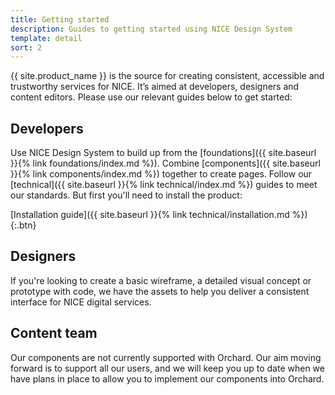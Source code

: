 ```yaml
---
title: Getting started
description: Guides to getting started using NICE Design System
template: detail
sort: 2
---
```


{{ site.product_name }} is the source for creating consistent, accessible and trustworthy services for NICE. It’s aimed at developers, designers and content editors. Please use our relevant guides below to get started:

## Developers

Use NICE Design System to build up from the [foundations]({{ site.baseurl }}{% link foundations/index.md %}). Combine [components]({{ site.baseurl }}{% link components/index.md %}) together to create pages. Follow our [technical]({{ site.baseurl }}{% link technical/index.md %}) guides to meet our standards. But first you'll need to install the product:

[Installation guide]({{ site.baseurl }}{% link technical/installation.md %}){:.btn}

## Designers

If you're looking to create a basic wireframe, a detailed visual concept or prototype with code, we have the assets to help you deliver a consistent interface for NICE digital services.

## Content team

Our components are not currently supported with Orchard. Our aim moving forward is to support all our users, and we will keep you up to date when we have plans in place to allow you to implement our components into Orchard.
